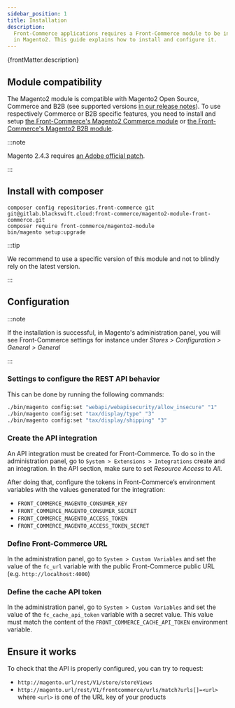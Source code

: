 ```yaml
---
sidebar_position: 1
title: Installation
description:
  Front-Commerce applications requires a Front-Commerce module to be installed
  in Magento2. This guide explains how to install and configure it.
---
```


<p>{frontMatter.description}</p>

## Module compatibility

The Magento2 module is compatible with Magento2 Open Source,
Commerce and B2B (see supported versions [in our release notes](/docs/2.x/appendices/release-notes#latest-version)). To use respectively Commerce or B2B specific features, you
need to install and setup [the Front-Commerce's Magento2 Commerce
module](/docs/2.x/magento2/commerce#magento2-commerce-module-installation)
or [the Front-Commerce's Magento2 B2B
module](/docs/2.x/magento2/b2b#requirements).

:::note

Magento 2.4.3 requires [an Adobe official patch](https://experienceleague.adobe.com/docs/commerce-knowledge-base/kb/troubleshooting/known-issues-patches-attached/web-api-resources-limit.html).

:::

## Install with composer

```shell
composer config repositories.front-commerce git git@gitlab.blackswift.cloud:front-commerce/magento2-module-front-commerce.git
composer require front-commerce/magento2-module
bin/magento setup:upgrade
```

:::tip

We recommend to use a specific version of this module and not to blindly rely on
the latest version.

:::

## Configuration

:::note

If the installation is successful, in Magento's administration panel, you will
see Front-Commerce settings for instance under _Stores > Configuration >
General > General_

:::

### Settings to configure the REST API behavior

This can be done by running the following commands:

```bash
./bin/magento config:set "webapi/webapisecurity/allow_insecure" "1"
./bin/magento config:set "tax/display/type" "3"
./bin/magento config:set "tax/display/shipping" "3"
```

### Create the API integration

An API integration must be created for Front-Commerce. To do so in the
administration panel, go to `System > Extensions > Integrations` create and an integration. In the API section, make sure to set _Resource Access_ to _All_.

After doing that, configure the tokens in Front-Commerce’s environment variables with the values generated for the integration:
- `FRONT_COMMERCE_MAGENTO_CONSUMER_KEY`
- `FRONT_COMMERCE_MAGENTO_CONSUMER_SECRET`
- `FRONT_COMMERCE_MAGENTO_ACCESS_TOKEN`
- `FRONT_COMMERCE_MAGENTO_ACCESS_TOKEN_SECRET`

### Define Front-Commerce URL

In the administration panel, go to `System > Custom Variables` and set the value
of the `fc_url` variable with the public Front-Commerce public URL (e.g.
`http://localhost:4000`)

### Define the cache API token

In the administration panel, go to `System > Custom Variables` and set the value
of the `fc_cache_api_token` variable with a secret value. This value must match
the content of the `FRONT_COMMERCE_CACHE_API_TOKEN` environment variable.

## Ensure it works

To check that the API is properly configured, you can try to request:

* `http://magento.url/rest/V1/store/storeViews`
* `http://magento.url/rest/V1/frontcommerce/urls/match?urls[]=<url>` where `<url>`
is one of the URL key of your products
